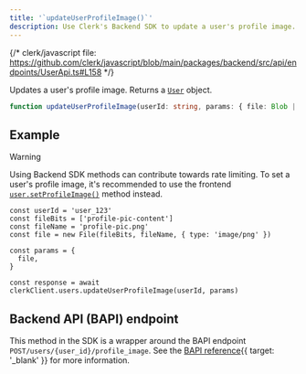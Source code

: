 ```yaml
---
title: '`updateUserProfileImage()`'
description: Use Clerk's Backend SDK to update a user's profile image.
---
```


{/* clerk/javascript file: https://github.com/clerk/javascript/blob/main/packages/backend/src/api/endpoints/UserApi.ts#L158 */}

Updates a user's profile image. Returns a [`User`](/docs/references/backend/types/backend-user) object.

```ts
function updateUserProfileImage(userId: string, params: { file: Blob | File }): Promise<User>
```

## Example

<Include src="_partials/backend/usage" />

> [!WARNING]
> Using Backend SDK methods can contribute towards rate limiting. To set a user's profile image, it's recommended to use the frontend [`user.setProfileImage()`](/docs/references/javascript/user#set-profile-image) method instead.

```tsx
const userId = 'user_123'
const fileBits = ['profile-pic-content']
const fileName = 'profile-pic.png'
const file = new File(fileBits, fileName, { type: 'image/png' })

const params = {
  file,
}

const response = await clerkClient.users.updateUserProfileImage(userId, params)
```

## Backend API (BAPI) endpoint

This method in the SDK is a wrapper around the BAPI endpoint `POST/users/{user_id}/profile_image`. See the [BAPI reference](/docs/reference/backend-api/tag/Users#operation/SetUserProfileImage){{ target: '_blank' }} for more information.
